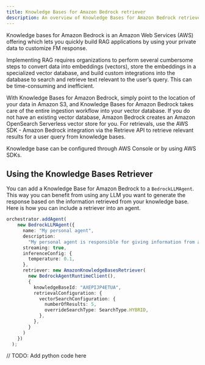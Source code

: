 ```yaml
---
title: Knowledge Bases for Amazon Bedrock retriever
description: An overview of Knowledge Bases for Amazon Bedrock retriever configuration an usage.
---
```


Knowledge bases for Amazon Bedrock is an Amazon Web Services (AWS) offering which lets you quickly build RAG applications by using your private data to customize FM response.

Implementing RAG requires organizations to perform several cumbersome steps to convert data into embeddings (vectors), store the embeddings in a specialized vector database, and build custom integrations into the database to search and retrieve text relevant to the user’s query. This can be time-consuming and inefficient.

With Knowledge Bases for Amazon Bedrock, simply point to the location of your data in Amazon S3, and Knowledge Bases for Amazon Bedrock takes care of the entire ingestion workflow into your vector database. If you do not have an existing vector database, Amazon Bedrock creates an Amazon OpenSearch Serverless vector store for you.
For retrievals, use the AWS SDK - Amazon Bedrock integration via the Retrieve API to retrieve relevant results for a user query from knowledge bases.

Knowledge base can be configured through AWS Console or by using AWS SDKs.

## Using the Knowledge Bases Retriever

You can add a Knowledge Base for Amazon Bedrock to a `BedrockLLMAgent`. This way you can benefit from using any LLM you want to generate the response based on the information retrieved from your knowledge base.
Here is how you can include a retriever into an agent.


<Tabs syncKey="runtime">
  <TabItem label="Typescript"  icon="seti:typescript" color="blue" >

```typescript
orchestrator.addAgent(
    new BedrockLLMAgent({
      name: "My personal agent",
      description:
        "My personal agent is responsible for giving information from an Knowledge Base for Amazon Bedrock.",
      streaming: true,
      inferenceConfig: {
        temperature: 0.1,
      },
      retriever: new AmazonKnowledgeBasesRetriever(
        new BedrockAgentRuntimeClient(),
        {
          knowledgeBaseId: "AXEPIJP4ETUA",
          retrievalConfiguration: {
            vectorSearchConfiguration: {
              numberOfResults: 5,
              overrideSearchType: SearchType.HYBRID,
            },
          },
        }
      )
    })
  );
```
  </TabItem>
  <TabItem label="Python" icon="seti:python">
    // TODO: Add python code here
  </TabItem>
</Tabs>
